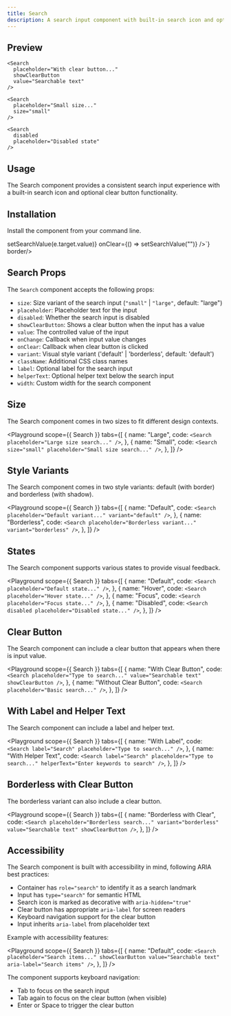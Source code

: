 ```yaml
---
title: Search
description: A search input component with built-in search icon and optional clear button.
---
```


## Preview

<Preview>
  <Flex style={{ gap: '24px', flexWrap: 'wrap' }}>
    <Search 
      placeholder="Default search..."
    />

    <Search
      placeholder="With clear button..."
      showClearButton
      value="Searchable text"
    />

    <Search
      placeholder="Small size..."
      size="small"
    />

    <Search
      disabled
      placeholder="Disabled state"
    />

  </Flex>
</Preview>

## Usage

The Search component provides a consistent search input experience with a built-in search icon and optional clear button functionality.

## Installation

Install the component from your command line.

<LiveProvider>
  <LiveEditor code={`npm install @raystack/apsara`} border language="shell" />
</LiveProvider>

<LiveProvider>
  <LiveEditor code={`import { Search } from '@raystack/apsara/v1'

<Search 
  placeholder="Search items..."
  showClearButton
  value={searchValue}
  onChange={(e) => setSearchValue(e.target.value)}
  onClear={() => setSearchValue("")}
/>`} border/>
</LiveProvider>

## Search Props

The `Search` component accepts the following props:

- `size`: Size variant of the search input (`"small"` | `"large"`, default: "large")
- `placeholder`: Placeholder text for the input
- `disabled`: Whether the search input is disabled
- `showClearButton`: Shows a clear button when the input has a value
- `value`: The controlled value of the input
- `onChange`: Callback when input value changes
- `onClear`: Callback when clear button is clicked
- `variant`: Visual style variant ('default' | 'borderless', default: 'default')
- `className`: Additional CSS class names
- `label`: Optional label for the search input
- `helperText`: Optional helper text below the search input
- `width`: Custom width for the search component

## Size

The Search component comes in two sizes to fit different design contexts.

<Playground
  scope={{ Search }}
  tabs={[
    {
      name: "Large",
      code: `<Search placeholder="Large size search..." />`,
    },
    {
      name: "Small",
      code: `<Search size="small" placeholder="Small size search..." />`,
    },
  ]}
/>

## Style Variants

The Search component comes in two style variants: default (with border) and borderless (with shadow).

<Playground
  scope={{ Search }}
  tabs={[
    {
      name: "Default",
      code: `<Search placeholder="Default variant..." variant="default" />`,
    },
    {
      name: "Borderless",
      code: `<Search placeholder="Borderless variant..." variant="borderless" />`,
    },
  ]}
/>

## States

The Search component supports various states to provide visual feedback.

<Playground
  scope={{ Search }}
  tabs={[
    {
      name: "Default",
      code: `<Search placeholder="Default state..." />`,
    },
    {
      name: "Hover",
      code: `<Search placeholder="Hover state..." />`,
    },
    {
      name: "Focus",
      code: `<Search placeholder="Focus state..." />`,
    },
    {
      name: "Disabled",
      code: `<Search disabled placeholder="Disabled state..." />`,
    },
  ]}
/>

## Clear Button

The Search component can include a clear button that appears when there is input value.

<Playground
  scope={{ Search }}
  tabs={[
    {
      name: "With Clear Button",
      code: `<Search placeholder="Type to search..." value="Searchable text" showClearButton />`,
    },
    {
      name: "Without Clear Button",
      code: `<Search placeholder="Basic search..." />`,
    },
  ]}
/>

## With Label and Helper Text

The Search component can include a label and helper text.

<Playground
  scope={{ Search }}
  tabs={[
    {
      name: "With Label",
      code: `<Search label="Search" placeholder="Type to search..." />`,
    },
    {
      name: "With Helper Text",
      code: `<Search label="Search" placeholder="Type to search..." helperText="Enter keywords to search" />`,
    },
  ]}
/>

## Borderless with Clear Button

The borderless variant can also include a clear button.

<Playground
  scope={{ Search }}
  tabs={[
    {
      name: "Borderless with Clear",
      code: `<Search placeholder="Borderless search..." variant="borderless" value="Searchable text" showClearButton />`,
    },
  ]}
/>

## Accessibility

The Search component is built with accessibility in mind, following ARIA best practices:

- Container has `role="search"` to identify it as a search landmark
- Input has `type="search"` for semantic HTML
- Search icon is marked as decorative with `aria-hidden="true"`
- Clear button has appropriate `aria-label` for screen readers
- Keyboard navigation support for the clear button
- Input inherits `aria-label` from placeholder text

Example with accessibility features:

<Playground
  scope={{ Search }}
  tabs={[
    {
      name: "Default",
      code: `
        <Search 
          placeholder="Search items..."
          showClearButton
          value="Searchable text"
          aria-label="Search items"
        />
      `,
    },
  ]}
/>

The component supports keyboard navigation:

- Tab to focus on the search input
- Tab again to focus on the clear button (when visible)
- Enter or Space to trigger the clear button
